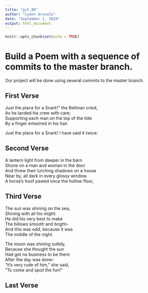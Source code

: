 ```yaml
---
title: "git_00"
author: "Cyann Arevalo"
date: "September 1, 2020"
output: html_document
---
```


```r
knitr::opts_chunk$set(echo = TRUE)
```
# Build a Poem with a sequence of commits to the master branch.
Our project will be done using several commits to the master branch.
<!-- Do not modify or change any text in "!--" bracketed areas such as this --- these are instructions to
you, if you change any of this the git program will notice it and compromise your git merging strategy !-->

## First Verse 
<!--Put the first five lines of a poem by Lewis Carrol in this section!-->
  
   Just the place for a Snark!" the Bellman cried,  
  As he landed his crew with care;  
  Supporting each man on the top of the tide  
  By a finger entwined in his hair.  

  Just the place for a Snark! I have said it twice:    

## Second Verse
<!--Put the first five lines of a poem by Robert Frost here!-->
  
  A lantern light from deeper in the barn  
  Shone on a man and woman in the door  
  And threw their lurching shadows on a house  
  Near by, all dark in every glossy window.  
  A horse's hoof pawed once the hollow floor,  
   
## Third Verse
<!--Put the first two verses of The Walrus and the Carpenter here!-->
  
  The sun was shining on the sea,  
  Shining with all his might:  
  He did his very best to make  
  The billows smooth and bright--  
  And this was odd, because it was  
  The middle of the night.  
    
  The moon was shining sulkily,  
  Because she thought the sun  
  Had got no business to be there  
  After the day was done--  
  "It's very rude of him," she said,  
  "To come and spoil the fun!"  
  
## Last Verse
<!--Put a short poem of your choice 8-20 lines,here!-->
